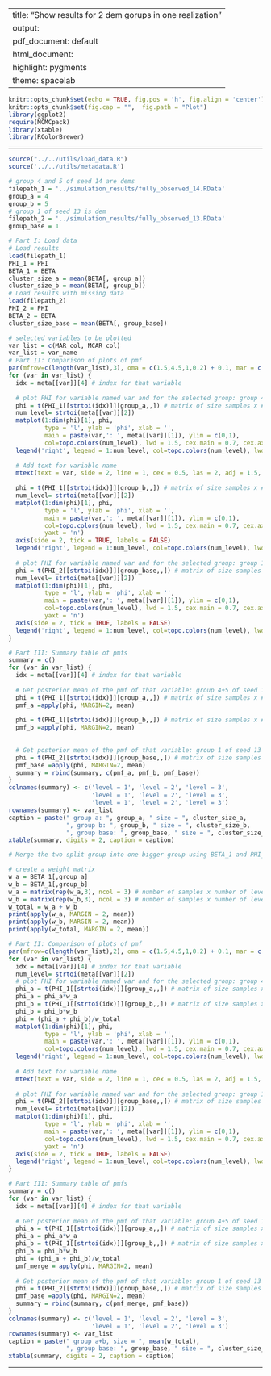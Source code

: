 
---
title: "Show results for 2 dem gorups in one realization"
output:
  pdf_document: default
  html_document:
    highlight: pygments
    theme: spacelab
---

```r
knitr::opts_chunk$set(echo = TRUE, fig.pos = 'h', fig.align = 'center')
knitr::opts_chunk$set(fig.cap = "",  fig.path = "Plot")
library(ggplot2)
require(MCMCpack)
library(xtable)
library(RColorBrewer)
```

* * *

```r
source("../../utils/load_data.R")
source('../../utils/metadata.R')
```

```r
# group 4 and 5 of seed 14 are dems
filepath_1 = '../simulation_results/fully_observed_14.RData'
group_a = 4
group_b = 5
# group 1 of seed 13 is dem
filepath_2 = '../simulation_results/fully_observed_13.RData'
group_base = 1
```


```r
# Part I: Load data
# Load results
load(filepath_1)
PHI_1 = PHI
BETA_1 = BETA
cluster_size_a = mean(BETA[, group_a])
cluster_size_b = mean(BETA[, group_b])
# Load results with missing data
load(filepath_2)
PHI_2 = PHI
BETA_2 = BETA
cluster_size_base = mean(BETA[, group_base])

# selected variables to be plotted
var_list = c(MAR_col, MCAR_col)
var_list = var_name
# Part II: Comparison of plots of pmf
par(mfrow=c(length(var_list),3), oma = c(1.5,4.5,1,0.2) + 0.1, mar = c(0.75,0.25,1.25,0.25) + 0.5)
for (var in var_list) {
  idx = meta[[var]][4] # index for that variable
  
  # plot PHI for variable named var and for the selected group: group 4+5 of seed 14
  phi = t(PHI_1[[strtoi(idx)]][group_a,,]) # matrix of size samples x # levels
  num_level= strtoi(meta[[var]][2])
  matplot(1:dim(phi)[1], phi, 
          type = 'l', ylab = 'phi', xlab = '',
          main = paste(var,': ', meta[[var]][1]), ylim = c(0,1),
          col=topo.colors(num_level), lwd = 1.5, cex.main = 0.7, cex.axis = 0.7)
  legend('right', legend = 1:num_level, col=topo.colors(num_level), lwd = 1.5)
  
  # Add text for variable name
  mtext(text = var, side = 2, line = 1, cex = 0.5, las = 2, adj = 1.5, font = 2)
  
  phi = t(PHI_1[[strtoi(idx)]][group_b,,]) # matrix of size samples x # levels
  num_level= strtoi(meta[[var]][2])
  matplot(1:dim(phi)[1], phi, 
          type = 'l', ylab = 'phi', xlab = '',
          main = paste(var,': ', meta[[var]][1]), ylim = c(0,1),
          col=topo.colors(num_level), lwd = 1.5, cex.main = 0.7, cex.axis = 0.7,
          yaxt = 'n')
  axis(side = 2, tick = TRUE, labels = FALSE)
  legend('right', legend = 1:num_level, col=topo.colors(num_level), lwd = 1.5)
  
  # plot PHI for variable named var and for the selected group: group 1 of seed 13
  phi = t(PHI_2[[strtoi(idx)]][group_base,,]) # matrix of size samples x # levels
  num_level= strtoi(meta[[var]][2])
  matplot(1:dim(phi)[1], phi, 
          type = 'l', ylab = 'phi', xlab = '',
          main = paste(var,': ', meta[[var]][1]), ylim = c(0,1),
          col=topo.colors(num_level), lwd = 1.5, cex.main = 0.7, cex.axis = 0.7,
          yaxt = 'n')
  axis(side = 2, tick = TRUE, labels = FALSE)
  legend('right', legend = 1:num_level, col=topo.colors(num_level), lwd = 1.5)
}

# Part III: Summary table of pmfs
summary = c()
for (var in var_list) {
  idx = meta[[var]][4] # index for that variable
  
  # Get posterior mean of the pmf of that variable: group 4+5 of seed 14
  phi = t(PHI_1[[strtoi(idx)]][group_a,,]) # matrix of size samples x # levels
  pmf_a =apply(phi, MARGIN=2, mean)
  
  phi = t(PHI_1[[strtoi(idx)]][group_b,,]) # matrix of size samples x # levels
  pmf_b =apply(phi, MARGIN=2, mean)
  
  
  # Get posterior mean of the pmf of that variable: group 1 of seed 13
  phi = t(PHI_2[[strtoi(idx)]][group_base,,]) # matrix of size samples x # levels
  pmf_base =apply(phi, MARGIN=2, mean)
  summary = rbind(summary, c(pmf_a, pmf_b, pmf_base))
}
colnames(summary) <- c('level = 1', 'level = 2', 'level = 3', 
                       'level = 1', 'level = 2', 'level = 3',
                       'level = 1', 'level = 2', 'level = 3')
rownames(summary) <- var_list
caption = paste(" group a: ", group_a, " size = ", cluster_size_a, 
                ", group b: ", group_b, " size = ", cluster_size_b, 
                ", group base: ", group_base, " size = ", cluster_size_base, sep = '')
xtable(summary, digits = 2, caption = caption)
```

```r
# Merge the two split group into one bigger group using BETA_1 and PHI_1

# create a weight matrix
w_a = BETA_1[,group_a]
w_b = BETA_1[,group_b]
w_a = matrix(rep(w_a,3), ncol = 3) # number of samples x number of levels
w_b = matrix(rep(w_b,3), ncol = 3) # number of samples x number of levels
w_total = w_a + w_b
print(apply(w_a, MARGIN = 2, mean))
print(apply(w_b, MARGIN = 2, mean))
print(apply(w_total, MARGIN = 2, mean))

# Part II: Comparison of plots of pmf
par(mfrow=c(length(var_list),2), oma = c(1.5,4.5,1,0.2) + 0.1, mar = c(0.75,0.25,1.25,0.25) + 0.5)
for (var in var_list) {
  idx = meta[[var]][4] # index for that variable
  num_level= strtoi(meta[[var]][2])
  # plot PHI for variable named var and for the selected group: group 4+5 of seed 14
  phi_a = t(PHI_1[[strtoi(idx)]][group_a,,]) # matrix of size samples x # levels
  phi_a = phi_a*w_a
  phi_b = t(PHI_1[[strtoi(idx)]][group_b,,]) # matrix of size samples x # levels
  phi_b = phi_b*w_b
  phi = (phi_a + phi_b)/w_total
  matplot(1:dim(phi)[1], phi, 
          type = 'l', ylab = 'phi', xlab = '',
          main = paste(var,': ', meta[[var]][1]), ylim = c(0,1),
          col=topo.colors(num_level), lwd = 1.5, cex.main = 0.7, cex.axis = 0.7)
  legend('right', legend = 1:num_level, col=topo.colors(num_level), lwd = 1.5)
  
  # Add text for variable name
  mtext(text = var, side = 2, line = 1, cex = 0.5, las = 2, adj = 1.5, font = 2)
  
  # plot PHI for variable named var and for the selected group: group 1 of seed 13
  phi = t(PHI_2[[strtoi(idx)]][group_base,,]) # matrix of size samples x # levels
  num_level= strtoi(meta[[var]][2])
  matplot(1:dim(phi)[1], phi, 
          type = 'l', ylab = 'phi', xlab = '',
          main = paste(var,': ', meta[[var]][1]), ylim = c(0,1),
          col=topo.colors(num_level), lwd = 1.5, cex.main = 0.7, cex.axis = 0.7,
          yaxt = 'n')
  axis(side = 2, tick = TRUE, labels = FALSE)
  legend('right', legend = 1:num_level, col=topo.colors(num_level), lwd = 1.5)
}

# Part III: Summary table of pmfs
summary = c()
for (var in var_list) {
  idx = meta[[var]][4] # index for that variable
  
  # Get posterior mean of the pmf of that variable: group 4+5 of seed 14
  phi_a = t(PHI_1[[strtoi(idx)]][group_a,,]) # matrix of size samples x # levels
  phi_a = phi_a*w_a
  phi_b = t(PHI_1[[strtoi(idx)]][group_b,,]) # matrix of size samples x # levels
  phi_b = phi_b*w_b
  phi = (phi_a + phi_b)/w_total
  pmf_merge = apply(phi, MARGIN=2, mean)
  
  # Get posterior mean of the pmf of that variable: group 1 of seed 13
  phi = t(PHI_2[[strtoi(idx)]][group_base,,]) # matrix of size samples x # levels
  pmf_base =apply(phi, MARGIN=2, mean)
  summary = rbind(summary, c(pmf_merge, pmf_base))
}
colnames(summary) <- c('level = 1', 'level = 2', 'level = 3', 
                       'level = 1', 'level = 2', 'level = 3')
rownames(summary) <- var_list
caption = paste(" group a+b, size = ", mean(w_total), 
                ", group base: ", group_base, " size = ", cluster_size_base, sep = '')
xtable(summary, digits = 2, caption = caption)
```

* * *



